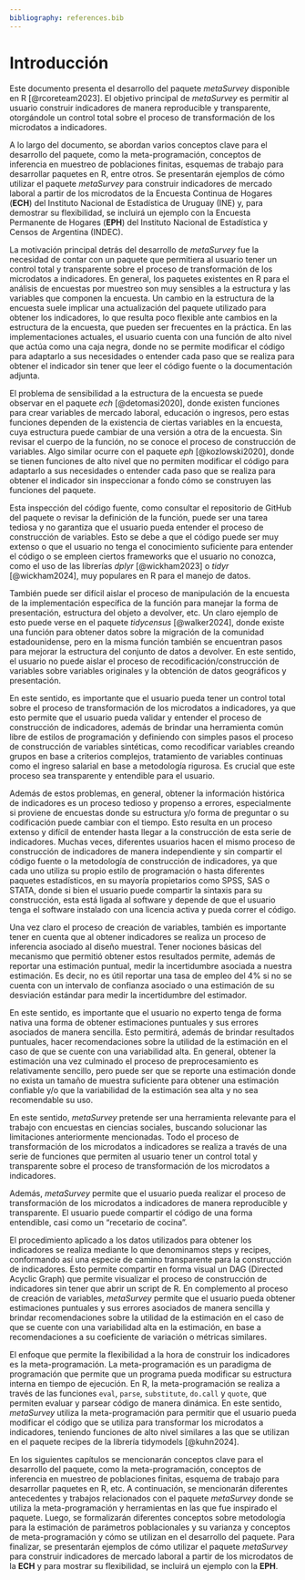 ```yaml
---
bibliography: references.bib
---
```


# Introducción {#sec-Chapter1}

Este documento presenta el desarrollo del paquete *metaSurvey* disponible en R [@rcoreteam2023]. El objetivo principal de *metaSurvey* es permitir al usuario construir indicadores de manera reproducible y transparente, otorgándole un control total sobre el proceso de transformación de los microdatos a indicadores.

A lo largo del documento, se abordan varios conceptos clave para el desarrollo del paquete, como la meta-programación, conceptos de inferencia en muestreo de poblaciones finitas, esquemas de trabajo para desarrollar paquetes en R, entre otros. Se presentarán ejemplos de cómo utilizar el paquete *metaSurvey* para construir indicadores de mercado laboral a partir de los microdatos de la Encuesta Continua de Hogares (**ECH**) del Instituto Nacional de Estadística de Uruguay (INE) y, para demostrar su flexibilidad, se incluirá un ejemplo con la Encuesta Permanente de Hogares (**EPH**) del Instituto Nacional de Estadística y Censos de Argentina (INDEC).

La motivación principal detrás del desarrollo de *metaSurvey* fue la necesidad de contar con un paquete que permitiera al usuario tener un control total y transparente sobre el proceso de transformación de los microdatos a indicadores. En general, los paquetes existentes en R para el análisis de encuestas por muestreo son muy sensibles a la estructura y las variables que componen la encuesta. Un cambio en la estructura de la encuesta suele implicar una actualización del paquete utilizado para obtener los indicadores, lo que resulta poco flexible ante cambios en la estructura de la encuesta, que pueden ser frecuentes en la práctica. En las implementaciones actuales, el usuario cuenta con una función de alto nivel que actúa como una caja negra, donde no se permite modificar el código para adaptarlo a sus necesidades o entender cada paso que se realiza para obtener el indicador sin tener que leer el código fuente o la documentación adjunta.

El problema de sensibilidad a la estructura de la encuesta se puede observar en el paquete *ech* [@detomasi2020], donde existen funciones para crear variables de mercado laboral, educación o ingresos, pero estas funciones dependen de la existencia de ciertas variables en la encuesta, cuya estructura puede cambiar de una versión a otra de la encuesta. Sin revisar el cuerpo de la función, no se conoce el proceso de construcción de variables. Algo similar ocurre con el paquete *eph* [@kozlowski2020], donde se tienen funciones de alto nivel que no permiten modificar el código para adaptarlo a sus necesidades o entender cada paso que se realiza para obtener el indicador sin inspeccionar a fondo cómo se construyen las funciones del paquete.

Esta inspección del código fuente, como consultar el repositorio de GitHub del paquete o revisar la definición de la función, puede ser una tarea tediosa y no garantiza que el usuario pueda entender el proceso de construcción de variables. Esto se debe a que el código puede ser muy extenso o que el usuario no tenga el conocimiento suficiente para entender el código o se empleen ciertos frameworks que el usuario no conozca, como el uso de las librerías *dplyr* [@wickham2023] o *tidyr* [@wickham2024], muy populares en R para el manejo de datos.

También puede ser difícil aislar el proceso de manipulación de la encuesta de la implementación específica de la función para manejar la forma de presentación, estructura del objeto a devolver, etc. Un claro ejemplo de esto puede verse en el paquete *tidycensus* [@walker2024], donde existe una función para obtener datos sobre la migración de la comunidad estadounidense, pero en la misma función también se encuentran pasos para mejorar la estructura del conjunto de datos a devolver. En este sentido, el usuario no puede aislar el proceso de recodificación/construcción de variables sobre variables originales y la obtención de datos geográficos y presentación.

En este sentido, es importante que el usuario pueda tener un control total sobre el proceso de transformación de los microdatos a indicadores, ya que esto permite que el usuario pueda validar y entender el proceso de construcción de indicadores, además de brindar una herramienta común libre de estilos de programación y definiendo con simples pasos el proceso de construcción de variables sintéticas, como recodificar variables creando grupos en base a criterios complejos, tratamiento de variables continuas como el ingreso salarial en base a metodología rigurosa. Es crucial que este proceso sea transparente y entendible para el usuario.

Además de estos problemas, en general, obtener la información histórica de indicadores es un proceso tedioso y propenso a errores, especialmente si proviene de encuestas donde su estructura y/o forma de preguntar o su codificación puede cambiar con el tiempo. Esto resulta en un proceso extenso y difícil de entender hasta llegar a la construcción de esta serie de indicadores. Muchas veces, diferentes usuarios hacen el mismo proceso de construcción de indicadores de manera independiente y sin compartir el código fuente o la metodología de construcción de indicadores, ya que cada uno utiliza su propio estilo de programación o hasta diferentes paquetes estadísticos, en su mayoría propietarios como SPSS, SAS o STATA, donde si bien el usuario puede compartir la sintaxis para su construcción, esta está ligada al software y depende de que el usuario tenga el software instalado con una licencia activa y pueda correr el código.

Una vez claro el proceso de creación de variables, también es importante tener en cuenta que al obtener indicadores se realiza un proceso de inferencia asociado al diseño muestral. Tener nociones básicas del mecanismo que permitió obtener estos resultados permite, además de reportar una estimación puntual, medir la incertidumbre asociada a nuestra estimación. Es decir, no es útil reportar una tasa de empleo del 4% si no se cuenta con un intervalo de confianza asociado o una estimación de su desviación estándar para medir la incertidumbre del estimador.

En este sentido, es importante que el usuario no experto tenga de forma nativa una forma de obtener estimaciones puntuales y sus errores asociados de manera sencilla. Esto permitirá, además de brindar resultados puntuales, hacer recomendaciones sobre la utilidad de la estimación en el caso de que se cuente con una variabilidad alta. En general, obtener la estimación una vez culminado el proceso de preprocesamiento es relativamente sencillo, pero puede ser que se reporte una estimación donde no exista un tamaño de muestra suficiente para obtener una estimación confiable y/o que la variabilidad de la estimación sea alta y no sea recomendable su uso.

En este sentido, *metaSurvey* pretende ser una herramienta relevante para el trabajo con encuestas en ciencias sociales, buscando solucionar las limitaciones anteriormente mencionadas. Todo el proceso de transformación de los microdatos a indicadores se realiza a través de una serie de funciones que permiten al usuario tener un control total y transparente sobre el proceso de transformación de los microdatos a indicadores.

Además, *metaSurvey* permite que el usuario pueda realizar el proceso de transformación de los microdatos a indicadores de manera reproducible y transparente. El usuario puede compartir el código de una forma entendible, casi como un "recetario de cocina".

El procedimiento aplicado a los datos utilizados para obtener los indicadores se realiza mediante lo que denominamos steps y recipes, conformando así una especie de camino transparente para la construcción de indicadores. Esto permite compartir en forma visual un DAG (Directed Acyclic Graph) que permite visualizar el proceso de construcción de indicadores sin tener que abrir un script de R. En complemento al proceso de creación de variables, *metaSurvey* permite que el usuario pueda obtener estimaciones puntuales y sus errores asociados de manera sencilla y brindar recomendaciones sobre la utilidad de la estimación en el caso de que se cuente con una variabilidad alta en la estimación, en base a recomendaciones a su coeficiente de variación o métricas similares.

El enfoque que permite la flexibilidad a la hora de construir los indicadores es la meta-programación. La meta-programación es un paradigma de programación que permite que un programa pueda modificar su estructura interna en tiempo de ejecución. En R, la meta-programación se realiza a través de las funciones `eval`, `parse`, `substitute`, `do.call` y `quote`, que permiten evaluar y parsear código de manera dinámica. En este sentido, *metaSurvey* utiliza la meta-programación para permitir que el usuario pueda modificar el código que se utiliza para transformar los microdatos a indicadores, teniendo funciones de alto nivel similares a las que se utilizan en el paquete recipes de la librería tidymodels [@kuhn2024].

En los siguientes capítulos se mencionarán conceptos clave para el desarrollo del paquete, como la meta-programación, conceptos de inferencia en muestreo de poblaciones finitas, esquema de trabajo para desarrollar paquetes en R, etc. A continuación, se mencionarán diferentes antecedentes y trabajos relacionados con el paquete *metaSurvey* donde se utiliza la meta-programación y herramientas en las que fue inspirado el paquete. Luego, se formalizarán diferentes conceptos sobre metodología para la estimación de parámetros poblacionales y su varianza y conceptos de meta-programación y cómo se utilizan en el desarrollo del paquete. Para finalizar, se presentarán ejemplos de cómo utilizar el paquete *metaSurvey* para construir indicadores de mercado laboral a partir de los microdatos de la **ECH** y para mostrar su flexibilidad, se incluirá un ejemplo con la **EPH**.


